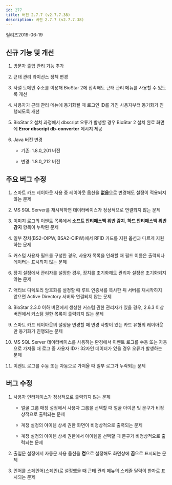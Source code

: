 ```yaml
---
id: 277
title: 버전 2.7.7 (v2.7.7.38)
description: 버전 2.7.7 (v2.7.7.38)
---
```


릴리즈<Separator/>2019-06-19

## 신규 기능 및 개선

1. 방문자 출입 관리 기능 추가

1. 근태 관리 라이선스 정책 변경

1. 사설 도메인 주소를 이용해 BioStar 2에 접속해도 근태 관리 메뉴를 사용할 수 있도록 개선

1. 사용자가 근태 관리 메뉴에 동기화될 때 로그인 ID를 가진 사용자부터 동기화가 진행되도록 개선

1. BioStar 2 설치 과정에서 dbscript 오류가 발생할 경우 BioStar 2 설치 완료 화면에 **Error dbscript db-converter** 메시지 제공

1. Java 버전 변경

    * 기존: 1.8.0_201 버전

    * 변경: 1.8.0_212 버전

## 주요 버그 수정

1. 스마트 카드 레이아웃 사용 중 레이아웃 옵션을 **없음**으로 변경해도 설정이 적용되지 않는 문제

1. MS SQL Server를 재시작하면 데이터베이스가 정상적으로 연결되지 않는 문제

1. 이미지 로그의 이벤트 목록에서 **소프트 안티패스백 위반 감지**, **하드 안티패스백 위반 감지** 항목이 누락된 문제

1. 일부 장치(BS2-OIPW, BSA2-OIPW)에서 RFID 카드를 지원 옵션과 다르게 지원하는 문제

1. 커스텀 사용자 필드를 구성한 경우, 사용자 목록을 인쇄할 때 필드 이름은 출력되나 데이터는 표시되지 않는 문제

1. 장치 설정에서 관리자를 설정한 경우, 장치를 초기화해도 관리자 설정은 초기화되지 않는 문제

1. 액티브 디렉토리 암호화를 설정할 때 루트 인증서를 복사한 뒤 서버를 재시작하지 않으면 Active Directory 서버와 연결되지 않는 문제

1. BioStar 2.3.0 이하 버전에서 생성한 커스텀 권한 관리자가 있을 경우, 2.6.3 이상 버전에서 커스텀 권한 목록이 출력되지 않는 문제

1. 스마트 카드 레이아웃의 설정을 변경할 때 변경 사항이 있는 카드 유형의 레이아웃만 동기화가 진행되는 문제

1. MS SQL Server 데이터베이스를 사용하는 환경에서 이벤트 로그를 수동 또는 자동으로 가져올 때 로그 중 사용자 ID가 32자인 데이터가 있을 경우 오류가 발생하는 문제

1. 이벤트 로그를 수동 또는 자동으로 가져올 때 일부 로그가 누락되는 문제

## 버그 수정

1. 사용자 인터페이스가 정상적으로 출력되지 않는 문제

    * 얼굴 그룹 매칭 설정에서 사용자 그룹을 선택할 때 얼굴 아이콘 및 문구가 비정상적으로 출력되는 문제

    * 계정 설정의 아이템 상세 권한 화면이 비정상적으로 출력되는 문제

    * 계정 설정의 아이템 상세 권한에서 아이템을 선택할 때 문구가 비정상적으로 출력되는 문제

1. 출입문 설정에서 자동문 사용 옵션을 **켬**으로 설정해도 화면상에 **끔**으로 표시되는 문제

1. 언어를 스페인어(스페인)로 설정했을 때 근태 관리 메뉴의 스케줄 달력이 한자로 표시되는 문제